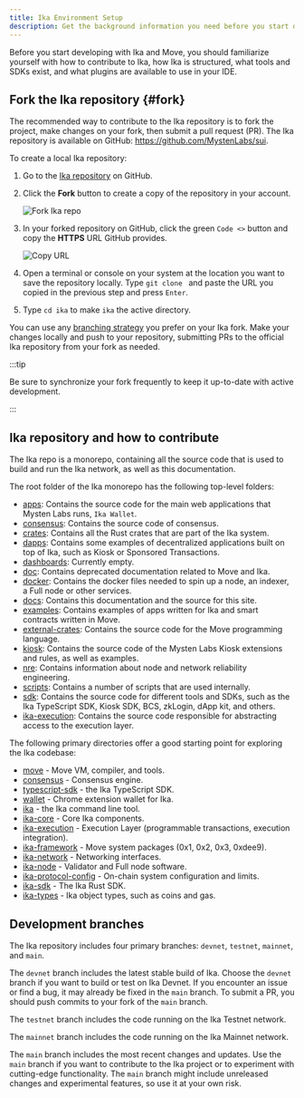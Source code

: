 ```yaml
---
title: Ika Environment Setup
description: Get the background information you need before you start developing on Ika. Learn the layout of the Ika monorepository and the suggested development environment for working with Move.
---
```


Before you start developing with Ika and Move, you should familiarize yourself with how to contribute to Ika, how Ika is structured, what tools and SDKs exist, and what plugins are available to use in your IDE.

## Fork the Ika repository {#fork}

The recommended way to contribute to the Ika repository is to fork the project, make changes on your fork, then submit a pull request (PR). The Ika repository is available on GitHub: https://github.com/MystenLabs/sui.

To create a local Ika repository:

1. Go to the [Ika repository](https://github.com/MystenLabs/sui) on GitHub.
1. Click the **Fork** button to create a copy of the repository in your account.

    ![Fork Ika repo](./images/fork.png)

1. In your forked repository on GitHub, click the green `Code <>` button and copy the **HTTPS** URL GitHub provides.

    ![Copy URL](./images/gh-url.png)

1. Open a terminal or console on your system at the location you want to save the repository locally. Type `git clone ` and paste the URL you copied in the previous step and press `Enter`.
1. Type `cd ika` to make `ika` the active directory.

You can use any [branching strategy](https://docs.github.com/en/pull-requests/collaborating-with-pull-requests/proposing-changes-to-your-work-with-pull-requests/creating-and-deleting-branches-within-your-repository) you prefer on your Ika fork. Make your changes locally and push to your repository, submitting PRs to the official Ika repository from your fork as needed.

:::tip

Be sure to synchronize your fork frequently to keep it up-to-date with active development.

:::


## Ika repository and how to contribute

The Ika repo is a monorepo, containing all the source code that is used to build and run the Ika network, as well as this documentation.

The root folder of the Ika monorepo has the following top-level folders:

- [apps](https://github.com/MystenLabs/sui/tree/main/apps): Contains the source code for the main web applications that Mysten Labs runs, `Ika Wallet`.
- [consensus](https://github.com/MystenLabs/sui/tree/main/consensus): Contains the source code of consensus.
- [crates](https://github.com/MystenLabs/sui/tree/main/crates): Contains all the Rust crates that are part of the Ika system.
- [dapps](https://github.com/MystenLabs/sui/tree/main/dapps): Contains some examples of decentralized applications built on top of Ika, such as Kiosk or Sponsored Transactions.
- [dashboards](https://github.com/MystenLabs/sui/tree/main/dashboards): Currently empty.
- [doc](https://github.com/MystenLabs/sui/tree/main/doc): Contains deprecated documentation related to Move and Ika.
- [docker](https://github.com/MystenLabs/sui/tree/main/docker): Contains the docker files needed to spin up a node, an indexer, a Full node or other services.
- [docs](https://github.com/MystenLabs/sui/tree/main/docs): Contains this documentation and the source for this site.
- [examples](https://github.com/MystenLabs/sui/tree/main/examples): Contains examples of apps written for Ika and smart contracts written in Move.
- [external-crates](https://github.com/MystenLabs/sui/tree/main/external-crates): Contains the source code for the Move programming language.
- [kiosk](https://github.com/MystenLabs/sui/tree/main/kiosk): Contains the source code of the Mysten Labs Kiosk extensions and rules, as well as examples.
- [nre](https://github.com/MystenLabs/sui/tree/main/nre): Contains information about node and network reliability engineering.
- [scripts](https://github.com/MystenLabs/sui/tree/main/scripts): Contains a number of scripts that are used internally.
- [sdk](https://github.com/MystenLabs/sui/tree/main/sdk): Contains the source code for different tools and SDKs, such as the Ika TypeScript SDK, Kiosk SDK, BCS, zkLogin, dApp kit, and others.
- [ika-execution](https://github.com/MystenLabs/sui/tree/main/ika-execution): Contains the source code responsible for abstracting access to the execution layer.

The following primary directories offer a good starting point for exploring the Ika codebase:

- [move](https://github.com/MystenLabs/sui/tree/main/external-crates/move) - Move VM, compiler, and tools.
- [consensus](https://github.com/MystenLabs/sui/tree/main/consensus) - Consensus engine.
- [typescript-sdk](https://github.com/MystenLabs/sui/tree/main/sdk/typescript/) - the Ika TypeScript SDK.
- [wallet](https://github.com/MystenLabs/sui/tree/main/apps/wallet) - Chrome extension wallet for Ika.
- [ika](https://github.com/MystenLabs/sui/tree/main/crates/ika) - the Ika command line tool.
- [ika-core](https://github.com/MystenLabs/sui/tree/main/crates/ika-core) - Core Ika components.
- [ika-execution](https://github.com/MystenLabs/sui/tree/main/ika-execution) - Execution Layer (programmable transactions, execution integration).
- [ika-framework](https://github.com/MystenLabs/sui/tree/main/crates/ika-framework) - Move system packages (0x1, 0x2, 0x3, 0xdee9).
- [ika-network](https://github.com/MystenLabs/sui/tree/main/crates/ika-network) - Networking interfaces.
- [ika-node](https://github.com/MystenLabs/sui/tree/main/crates/ika-node) - Validator and Full node software.
- [ika-protocol-config](https://github.com/MystenLabs/sui/tree/main/crates/ika-protocol-config) - On-chain system configuration and limits.
- [ika-sdk](https://github.com/MystenLabs/sui/tree/main/crates/ika-sdk) - The Ika Rust SDK.
- [ika-types](https://github.com/MystenLabs/sui/tree/main/crates/ika-types) - Ika object types, such as coins and gas.

## Development branches

The Ika repository includes four primary branches: `devnet`, `testnet`, `mainnet`, and `main`.

The `devnet` branch includes the latest stable build of Ika. Choose the `devnet` branch if you want to build or test on Ika Devnet. If you encounter an issue or find a bug, it may already be fixed in the `main` branch. To submit a PR, you should push commits to your fork of the `main` branch.

The `testnet` branch includes the code running on the Ika Testnet network.

The `mainnet` branch includes the code running on the Ika Mainnet network.

The `main` branch includes the most recent changes and updates. Use the `main` branch if you want to contribute to the Ika project or to experiment with cutting-edge functionality. The `main` branch might include unreleased changes and experimental features, so use it at your own risk.
